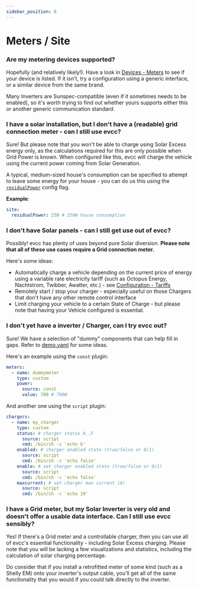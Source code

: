 ```yaml
---
sidebar_position: 6
---
```



# Meters / Site

### Are my metering devices supported?

Hopefully (and relatively likely!). Have a look in [Devices - Meters](/docs/devices/meters) to see if your device is listed.
If it isn't, try a configuration using a generic interface, or a similar device from the same brand.

Many Inverters are Sunspec-compatible (even if it sometimes needs to be enabled), so it's worth trying to find out whether yours supports either this or another generic communication standard.

### I have a solar installation, but I don't have a (readable) grid connection meter - can I still use evcc?

Sure! But please note that you won't be able to charge using Solar Excess energy only, as the calculations required for this are only possible when Grid Power is known.
When configured like this, evcc will charge the vehicle using the current power coming from Solar Generation.

A typical, medium-sized house's consumption can be specified to attempt to leave some energy for your house - you can do us this using the
[`residualPower`](/docs/reference/configuration/site#residualpower) config flag.

**Example**:

```yaml
site:
  residualPower: 250 # 250W house consumption
```

### I don't have Solar panels - can I still get use out of evcc?

Possibly! evcc has plenty of uses beyond pure Solar diversion. **Please note that all of these use cases require a Grid connection meter.**

Here's some ideas:

- Automatically charge a vehicle depending on the current price of energy using a variable rate electricity tariff (such as Octopus Energy, Nachtstrom, Twibber, Awatter, etc.) - see [Configuration - Tariffs](/docs/reference/configuration/tariffs)
- Remotely start / stop your charger - especially useful on those Chargers that don't have any other remote control interface
- Limit charging your vehicle to a certain State of Charge - but please note that having your Vehicle configured is essential.

### I don't yet have a inverter / Charger, can I try evcc out?

Sure! We have a selection of "dummy" components that can help fill in gaps. Refer to [demo.yaml](https://github.com/evcc-io/evcc/blob/master/cmd/demo.yaml) for some ideas.

Here's an example using the `const` plugin:

```yaml
meters:
  - name: dummymeter
    type: custom
    power:
      source: const
      value: 700 # 700W
```

And another one using the `script` plugin:

```yaml
chargers:
  - name: my_charger
    type: custom
    status: # charger status A..F
      source: script
      cmd: /bin/sh -c 'echo b'
    enabled: # charger enabled state (true/false or 0/1)
      source: script
      cmd: /bin/sh -c 'echo false'
    enable: # set charger enabled state (true/false or 0/1)
      source: script
      cmd: /bin/sh -c 'echo false'
    maxcurrent: # set charger max current (A)
      source: script
      cmd: /bin/sh -c 'echo 10'
```

### I have a Grid meter, but my Solar Inverter is very old and doesn't offer a usable data interface. Can I still use evcc sensibly?

Yes! If there's a Grid meter and a controllable charger, then you can use all of evcc's essential functionality - including Solar Excess charging.
Please note that you will be lacking a few visualizations and statistics, including the calculation of solar charging percentage.

Do consider that if you install a retrofitted meter of some kind (such as a Shelly EM) onto your inverter's output cable, you'll get all of the same functionality that you would
if you could talk directly to the inverter.

